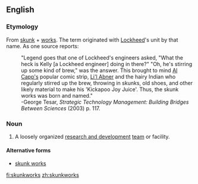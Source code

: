 ==English==

===Etymology===
From [[skunk]] + [[works]]. The term originated with [[w:Lockheed|Lockheed]]'s unit by that name. As one source reports:
: "Legend goes that one of Lockheed's engineers asked, "What the heck is Kelly [a Lockheed engineer] doing in there?" "Oh, he's stirring up some kind of brew," was the answer. This brought to mind [[w:Al Capp|Al Capp's]] popular comic strip, [[w:Li'l Abner|Li'l Abner]] and the hairy Indian who regularly stirred up the brew, throwing in skunks, old shoes, and other likely material to make his 'Kickapoo Joy Juice'. Thus, the skunk works was born and named."
: -George Tesar, ''Strategic Technology Management: Building Bridges Between Sciences'' (2003) p. 117.

===Noun===
{{en-noun|-}}
# A loosely organized [[research and development]] [[team]] or facility.

====Alternative forms====
* [[skunk works]]

[[fi:skunkworks]]
[[zh:skunkworks]]